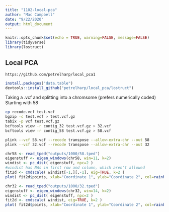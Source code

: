 ```yaml
---
title: "1102-local-pca"
author: "Mac Campbell"
date: "9/22/2020"
output: html_document
---
```


```r
knitr::opts_chunk$set(echo = TRUE, warning=FALSE, message=FALSE)
library(tidyverse)
library(lostruct)
```

## Local PCA
`https://github.com/petrelharp/local_pca1`

```r
install.packages("data.table")
devtools::install_github("petrelharp/local_pca/lostruct")
```

Taking a .vcf and splitting into a chromsome (prefers numerically coded)
Starting with 58

```sh
cp recode.vcf test.vcf
bgzip -c test.vcf > test.vcf.gz
tabix -p vcf test.vcf.gz 
bcftools view -r contig_32 test.vcf.gz > 32.vcf
bcftools view -r contig_58 test.vcf.gz > 58.vcf

plink --vcf 58.vcf --recode transpose --allow-extra-chr --out 58
plink --vcf 32.vcf --recode transpose --allow-extra-chr --out 32
```


```r
chr58 <- read_tped("outputs/1000/58.tped")
eigenstuff <- eigen_windows(chr58, win=11, k=2)
windist <- pc_dist( eigenstuff, npc=2 )
#windist has NAs in first row and column, which aren't allowed
fit2d <- cmdscale( windist[-1,][,-1], eig=TRUE, k=2 )
plot( fit2d$points, xlab="Coordinate 1", ylab="Coordinate 2", col=rainbow(1.2*nrow(windist)) )

```

```r
chr32 <- read_tped("outputs/1000/32.tped")
eigenstuff <- eigen_windows(chr32, win=14, k=2)
windist <- pc_dist( eigenstuff, npc=2 )
fit2d <- cmdscale( windist, eig=TRUE, k=2 )
plot( fit2d$points, xlab="Coordinate 1", ylab="Coordinate 2", col=rainbow(1.2*nrow(windist)) )

```